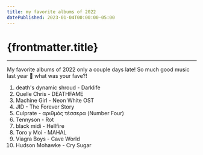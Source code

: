 ```yaml
---
title: my favorite albums of 2022
datePublished: 2023-01-04T00:00:00-05:00
---
```




# {frontmatter.title}

<ArticleHeader
  datePublished={frontmatter.datePublished}
  dateUpdated={frontmatter.dateUpdated}
/>

---

My favorite albums of 2022 only a couple days late! So much good music last year 🥰 what was your fave?!

1. death's dynamic shroud - Darklife
2. Quelle Chris - DEATHFAME
3. Machine Girl - Neon White OST
4. JID - The Forever Story
5. Culprate - αριθμός τέσσερα (Number Four)
6. Tennyson - Rot
7. black midi - Hellfire
8. Toro y Moi - MAHAL
9. Viagra Boys - Cave World
10. Hudson Mohawke - Cry Sugar
